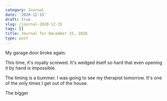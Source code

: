 ```yaml
---
category: Journal
date: '2020-12-15'
draft: true
slug: /journal-2020-12-15
tags: []
title: Journal for December 15, 2020
type: post
---
```



My garage door broke again. 

This time, it's royally screwed. It's wedged itself so hard that even opening it by hand is impossible. 

The timing is a bummer. I was going to see my therapist tomorrow. It's one of the only times I get out of the house. 

The bigger
